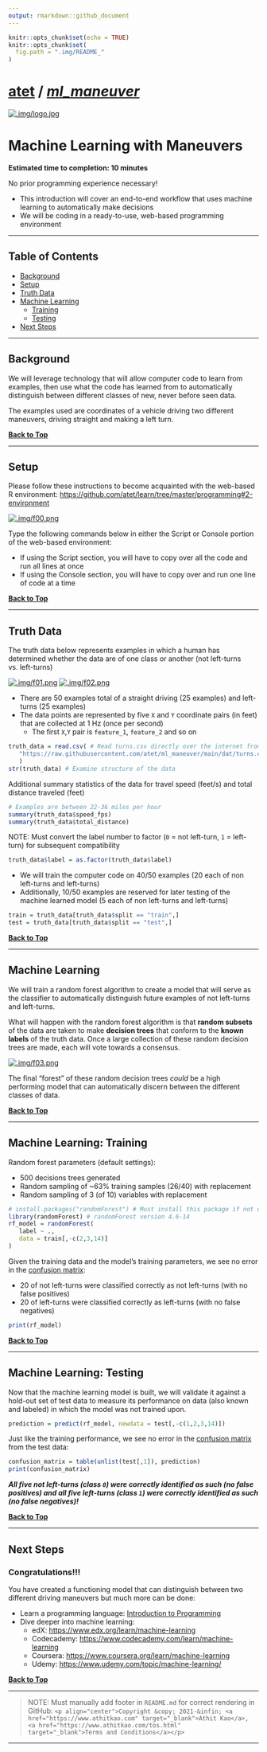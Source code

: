 ---
output: rmarkdown::github_document
---

```{r setup, include=FALSE}
knitr::opts_chunk$set(echo = TRUE)
knitr::opts_chunk$set(
  fig.path = ".img/README_"
)
```

<a name="machine-learning-with-maneuvers"></a>

# [atet](https://github.com/atet) / [**_ml_maneuver_**](https://github.com/atet/ml_maneuver#machine-learning-with-maneuvers)

[![.img/logo.jpg](.img/logo.jpg)](#nolink)

# Machine Learning with Maneuvers

**Estimated time to completion: 10 minutes**

No prior programming experience necessary!

* This introduction will cover an end-to-end workflow that uses machine learning to automatically make decisions
* We will be coding in a ready-to-use, web-based programming environment 

---

<a name="table-of-contents"></a>

## Table of Contents

* [Background](#background)
* [Setup](#setup)
* [Truth Data](#truth-data)
* [Machine Learning](#machine-learning)
   * [Training](#training)
   * [Testing](#testing)
* [Next Steps](#next-steps)

---

<a name="background"></a>

## Background

We will leverage technology that will allow computer code to learn from examples, then use what the code has learned from to automatically distinguish between different classes of new, never before seen data.

The examples used are coordinates of a vehicle driving two different maneuvers, driving straight and making a left turn.

[**Back to Top**](#table-of-contents)

---

<a name="setup"></a>

## Setup

Please follow these instructions to become acquainted with the web-based R environment: [https://github.com/atet/learn/tree/master/programming#2-environment](https://github.com/atet/learn/tree/master/programming#2-environment)

[![.img/f00.png](.img/f00.png)](#nolink)

Type the following commands below in either the Script or Console portion of the web-based environment:

* If using the Script section, you will have to copy over all the code and run all lines at once
* If using the Console section, you will have to copy over and run one line of code at a time

[**Back to Top**](#table-of-contents)

---

<a name="truth-data"></a>

## Truth Data

The truth data below represents examples in which a human has determined whether the data are of one class or another (not left-turns vs. left-turns)

[![.img/f01.png](.img/f01.png)](#nolink) [![.img/f02.png](.img/f02.png)](#nolink)

* There are 50 examples total of a straight driving (25 examples) and left-turns (25 examples)
* The data points are represented by five `X` and `Y` coordinate pairs (in feet) that are collected at 1 Hz (once per second)
  * The first `X`,`Y` pair is `feature_1`, `feature_2` and so on

```{r chunk_id_turns_1}
truth_data = read.csv( # Read turns.csv directly over the internet from GitHub
   "https://raw.githubusercontent.com/atet/ml_maneuver/main/dat/turns.csv"
   )
str(truth_data) # Examine structure of the data
```

Additional summary statistics of the data for travel speed (feet/s) and total distance traveled (feet)

```{r chunk_id_turns_2}
# Examples are between 22-36 miles per hour
summary(truth_data$speed_fps)
summary(truth_data$total_distance)
```

NOTE: Must convert the label number to factor (`0` = not left-turn, `1` = left-turn) for subsequent compatibility

```{r chunk_id_turns_3}
truth_data$label = as.factor(truth_data$label)
```

* We will train the computer code on 40/50 examples (20 each of non left-turns and left-turns)
* Additionally, 10/50 examples are reserved for later testing of the machine learned model (5 each of non left-turns and left-turns)

```{r chunk_id_turns_4}
train = truth_data[truth_data$split == "train",]
test = truth_data[truth_data$split == "test",]
```

[**Back to Top**](#table-of-contents)

---

<a name="machine-learning"></a>

## Machine Learning

We will train a random forest algorithm to create a model that will serve as the classifier to automatically distinguish future examples of not left-turns and left-turns.

What will happen with the random forest algorithm is that **random subsets** of the data are taken to make **decision trees** that conform to the **known labels** of the truth data. Once a large collection of these random decision trees are made, each will vote towards a consensus.

[![.img/f03.png](.img/f03.png)](#nolink)

The final "forest" of these random decision trees _could_ be a high performing model that can automatically discern between the different classes of data. 

[**Back to Top**](#table-of-contents)

---

<a name="training"></a>

## Machine Learning: Training

Random forest parameters (default settings):

* 500 decisions trees generated
* Random sampling of ~63% training samples (26/40) with replacement
* Random sampling of 3 (of 10) variables with replacement

```{r chunk_ml_train_1, message = FALSE, warning = FALSE}
# install.packages("randomForest") # Must install this package if not using web-based R
library(randomForest) # randomForest version 4.6-14
rf_model = randomForest(
   label ~ .,
   data = train[,-c(2,3,14)]
)
```

Given the training data and the model's training parameters, we see no error in the [confusion matrix](https://en.wikipedia.org/wiki/Confusion_matrix):

* 20 of not left-turns were classified correctly as not left-turns (with no false positives)
* 20 of left-turns were classified correctly as left-turns (with no false negatives)

```{r chunk_ml_train_2}
print(rf_model)
```

[**Back to Top**](#table-of-contents)

---

<a name="testing"></a>

## Machine Learning: Testing

Now that the machine learning model is built, we will validate it against a hold-out set of test data to measure its performance on data (also known and labeled) in which the model was not trained upon.

```{r chunk_ml_test_1}
prediction = predict(rf_model, newdata = test[,-c(1,2,3,14)])
```

Just like the training performance, we see no error in the [confusion matrix](https://en.wikipedia.org/wiki/Confusion_matrix) from the test data:

```{r chunk_ml_test_2}
confusion_matrix = table(unlist(test[,1]), prediction)
print(confusion_matrix)
```

_**All five not left-turns (class `0`) were correctly identified as such (no false positives) and all five left-turns (class `1`) were correctly identified as such (no false negatives)!**_

[**Back to Top**](#table-of-contents)

---

<a name="next-steps"></a>

## Next Steps

### Congratulations!!!

You have created a functioning model that can distinguish between two different driving maneuvers but much more can be done:

* Learn a programming language: [Introduction to Programming](https://github.com/atet/learn/blob/master/programming/README.md#atet--learn--programming)
* Dive deeper into machine learning:
  * edX: [https://www.edx.org/learn/machine-learning](https://www.edx.org/learn/machine-learning)
  * Codecademy: [https://www.codecademy.com/learn/machine-learning](https://www.codecademy.com/learn/machine-learning)
  * Coursera: [https://www.coursera.org/learn/machine-learning](https://www.coursera.org/learn/machine-learning)
  * Udemy: [https://www.udemy.com/topic/machine-learning/](https://www.udemy.com/topic/machine-learning/)
  
[**Back to Top**](#table-of-contents)

---

> NOTE: Must manually add footer in `README.md` for correct rendering in GitHub: `<p align="center">Copyright &copy; 2021-&infin; <a href="https://www.athitkao.com" target="_blank">Athit Kao</a>, <a href="https://www.athitkao.com/tos.html" target="_blank">Terms and Conditions</a></p>`

---